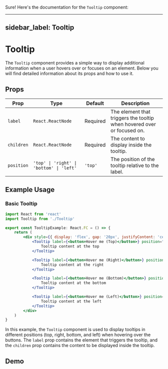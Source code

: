 Sure! Here's the documentation for the `Tooltip` component:

---
sidebar_label: Tooltip
---



# Tooltip

The `Tooltip` component provides a simple way to display additional information when a user hovers over or focuses on an element. Below you will find detailed information about its props and how to use it.

## Props

| Prop       | Type               | Default | Description                                                                  |
|------------|--------------------|---------|------------------------------------------------------------------------------|
| `label`    | `React.ReactNode`  | Required| The element that triggers the tooltip when hovered over or focused on.       |
| `children` | `React.ReactNode`  | Required| The content to display inside the tooltip.                                   |
| `position` | `'top' \| 'right' \| 'bottom' \| 'left'` | `'top'` | The position of the tooltip relative to the label.                           |

## Example Usage

### Basic Tooltip

```jsx
import React from 'react'
import Tooltip from './Tooltip'

export const TooltipExample: React.FC = () => {
	return (
		<div style={{ display: 'flex', gap: '20px', justifyContent: 'center', marginTop: '50px' }}>
			<Tooltip label={<button>Hover me (Top)</button>} position="top">
				Tooltip content at the top
			</Tooltip>

			<Tooltip label={<button>Hover me (Right)</button>} position="right">
				Tooltip content at the right
			</Tooltip>

			<Tooltip label={<button>Hover me (Bottom)</button>} position="bottom">
				Tooltip content at the bottom
			</Tooltip>

			<Tooltip label={<button>Hover me (Left)</button>} position="left">
				Tooltip content at the left
			</Tooltip>
		</div>
	)
}
```

In this example, the `Tooltip` component is used to display tooltips in different positions (top, right, bottom, and left) when hovering over the buttons. The `label` prop contains the element that triggers the tooltip, and the `children` prop contains the content to be displayed inside the tooltip.

## Demo

<TooltipExample />
